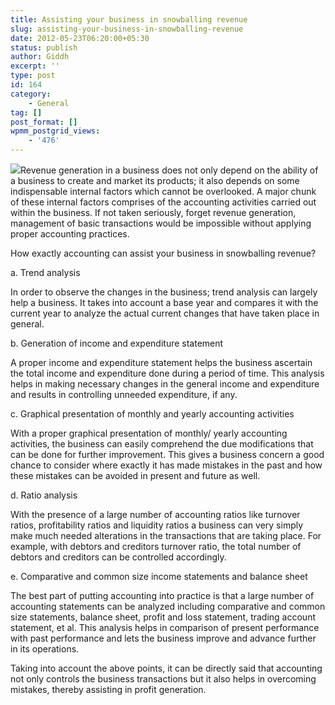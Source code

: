 ```yaml
---
title: Assisting your business in snowballing revenue
slug: assisting-your-business-in-snowballing-revenue
date: 2012-05-23T06:20:00+05:30
status: publish
author: Giddh
excerpt: ''
type: post
id: 164
category:
    - General
tag: []
post_format: []
wpmm_postgrid_views:
    - '476'
---
```

<img class="wp-block-image size-large" src ="https://miro.medium.com/max/575/0*ugViD_nOYM8ZMeqE.jpg" />Revenue generation in a business does not only depend on the ability of a business to create and market its products; it also depends on some indispensable internal factors which cannot be overlooked. A major chunk of these internal factors comprises of the accounting activities carried out within the business. If not taken seriously, forget revenue generation, management of basic transactions would be impossible without applying proper accounting practices.

How exactly accounting can assist your business in snowballing revenue?

a. Trend analysis

In order to observe the changes in the business; trend analysis can largely help a business. It takes into account a base year and compares it with the current year to analyze the actual current changes that have taken place in general.

b. Generation of income and expenditure statement

A proper income and expenditure statement helps the business ascertain the total income and expenditure done during a period of time. This analysis helps in making necessary changes in the general income and expenditure and results in controlling unneeded expenditure, if any.

c. Graphical presentation of monthly and yearly accounting activities

With a proper graphical presentation of monthly/ yearly accounting activities, the business can easily comprehend the due modifications that can be done for further improvement. This gives a business concern a good chance to consider where exactly it has made mistakes in the past and how these mistakes can be avoided in present and future as well.

d. Ratio analysis

With the presence of a large number of accounting ratios like turnover ratios, profitability ratios and liquidity ratios a business can very simply make much needed alterations in the transactions that are taking place. For example, with debtors and creditors turnover ratio, the total number of debtors and creditors can be controlled accordingly.

e. Comparative and common size income statements and balance sheet

The best part of putting accounting into practice is that a large number of accounting statements can be analyzed including comparative and common size statements, balance sheet, profit and loss statement, trading account statement, et al. This analysis helps in comparison of present performance with past performance and lets the business improve and advance further in its operations.

Taking into account the above points, it can be directly said that accounting not only controls the business transactions but it also helps in overcoming mistakes, thereby assisting in profit generation.